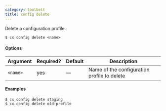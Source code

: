 ```yaml
---
category: toolbelt
title: config delete
---
```


Delete a configuration profile.

```shell
$ cx config delete <name>
```

#### Options

| Argument | Required? | Default | Description |
|  ---  |  ---  |  ---  |  ---  |
| `<name>` | yes | — | Name of the configuration profile to delete |

#### Examples

```shell
$ cx config delete staging
$ cx config delete old-profile
```